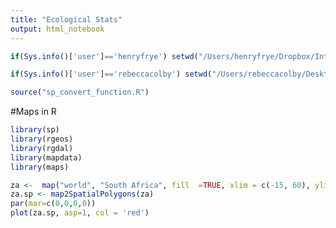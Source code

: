 ```yaml
---
title: "Ecological Stats"
output: html_notebook
---
```


```r
if(Sys.info()['user']=='henryfrye') setwd("/Users/henryfrye/Dropbox/Intellectual_Endeavours/Literature/ecological_stats/Ecological_Stats_Tutorials_EEB")

if(Sys.info()['user']=='rebeccacolby') setwd("/Users/rebeccacolby/Desktop/R_tutorials&practice/Ecological_Stats_Tutorials_EEB/")

source("sp_convert_function.R")
```




#Maps in R

```r

library(sp)
library(rgeos)
library(rgdal)
library(mapdata)
library(maps)


```


```r
za <-  map("world", "South Africa", fill  =TRUE, xlim = c(-15, 60), ylim = c(-40,40), mar= c(0,0,0,0))
za.sp <- map2SpatialPolygons(za)
par(mar=c(0,0,0,0))
plot(za.sp, asp=1, col = 'red')

```

